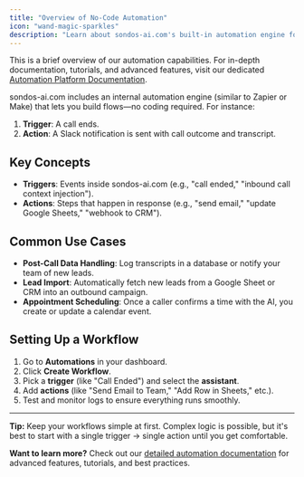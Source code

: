 ```yaml
---
title: "Overview of No-Code Automation"
icon: "wand-magic-sparkles"
description: "Learn about sondos-ai.com's built-in automation engine for creating workflows without coding"
---
```


<Card
  title="Read the full documentation"
  icon="book-open"
  href="/automation-platform/introduction">
  This is a brief overview of our automation capabilities. For in-depth
  documentation, tutorials, and advanced features, visit our dedicated
  [Automation Platform Documentation](/automation-platform/introduction).
</Card>

sondos-ai.com includes an internal automation engine (similar to Zapier or Make) that lets you build flows—no coding required. For instance:

1. **Trigger**: A call ends.
2. **Action**: A Slack notification is sent with call outcome and transcript.

## Key Concepts

- **Triggers**: Events inside sondos-ai.com (e.g., "call ended," "inbound call context injection").
- **Actions**: Steps that happen in response (e.g., "send email," "update Google Sheets," "webhook to CRM").

## Common Use Cases

- **Post-Call Data Handling**: Log transcripts in a database or notify your team of new leads.
- **Lead Import**: Automatically fetch new leads from a Google Sheet or CRM into an outbound campaign.
- **Appointment Scheduling**: Once a caller confirms a time with the AI, you create or update a calendar event.

## Setting Up a Workflow

1. Go to **Automations** in your dashboard.
2. Click **Create Workflow**.
3. Pick a **trigger** (like "Call Ended") and select the **assistant**.
4. Add **actions** (like "Send Email to Team," "Add Row in Sheets," etc.).
5. Test and monitor logs to ensure everything runs smoothly.

---

**Tip:** Keep your workflows simple at first. Complex logic is possible, but it's best to start with a single trigger → single action until you get comfortable.

**Want to learn more?** Check out our [detailed automation documentation](/automation-platform/introduction) for advanced features, tutorials, and best practices.
